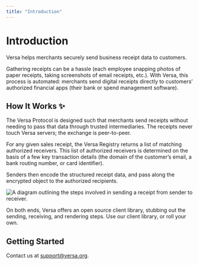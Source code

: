 ```yaml
---
title: "Introduction"
---
```


# Introduction

Versa helps merchants securely send business receipt data to customers.

Gathering receipts can be a hassle (each employee snapping photos of paper receipts, taking screenshots of email receipts, etc.). With Versa, this process is automated: merchants send digital receipts directly to customers’ authorized financial apps (their bank or spend management software).

## How It Works ✨

The Versa Protocol is designed such that merchants send receipts without needing to pass that data through trusted intermediaries. The receipts never touch Versa servers; the exchange is peer-to-peer.

For any given sales receipt, the Versa Registry returns a list of matching authorized receivers. This list of authorized receivers is determined on the basis of a few key transaction details (the domain of the customer’s email, a bank routing number, or card identifier).

Senders then encode the structured receipt data, and pass along the encrypted object to the authorized recipients.

![A diagram outlining the steps involved in sending a receipt from sender to receiver.](https://raw.githubusercontent.com/versa-protocol/docs/main/assets/versa_diagram.svg)

On both ends, Versa offers an open source client library, stubbing out the sending, receiving, and rendering steps. Use our client library, or roll your own.

## Getting Started

Contact us at support@versa.org.
